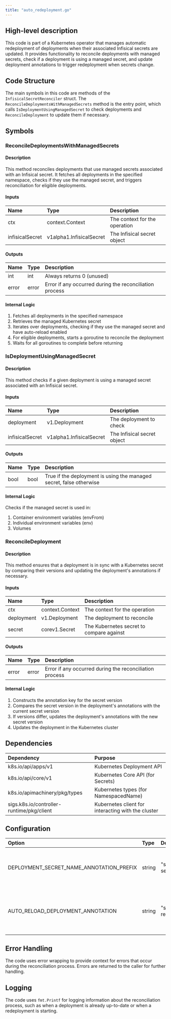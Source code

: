 ```yaml
---
title: "auto_redeployment.go"
---
```


## High-level description
This code is part of a Kubernetes operator that manages automatic redeployment of deployments when their associated Infisical secrets are updated. It provides functionality to reconcile deployments with managed secrets, check if a deployment is using a managed secret, and update deployment annotations to trigger redeployment when secrets change.

## Code Structure
The main symbols in this code are methods of the `InfisicalSecretReconciler` struct. The `ReconcileDeploymentsWithManagedSecrets` method is the entry point, which calls `IsDeploymentUsingManagedSecret` to check deployments and `ReconcileDeployment` to update them if necessary.

## Symbols

### ReconcileDeploymentsWithManagedSecrets
#### Description
This method reconciles deployments that use managed secrets associated with an Infisical secret. It fetches all deployments in the specified namespace, checks if they use the managed secret, and triggers reconciliation for eligible deployments.

#### Inputs
| Name | Type | Description |
|:-----|:-----|:------------|
| ctx | context.Context | The context for the operation |
| infisicalSecret | v1alpha1.InfisicalSecret | The Infisical secret object |

#### Outputs
| Name | Type | Description |
|:-----|:-----|:------------|
| int | int | Always returns 0 (unused) |
| error | error | Error if any occurred during the reconciliation process |

#### Internal Logic
1. Fetches all deployments in the specified namespace
2. Retrieves the managed Kubernetes secret
3. Iterates over deployments, checking if they use the managed secret and have auto-reload enabled
4. For eligible deployments, starts a goroutine to reconcile the deployment
5. Waits for all goroutines to complete before returning

### IsDeploymentUsingManagedSecret
#### Description
This method checks if a given deployment is using a managed secret associated with an Infisical secret.

#### Inputs
| Name | Type | Description |
|:-----|:-----|:------------|
| deployment | v1.Deployment | The deployment to check |
| infisicalSecret | v1alpha1.InfisicalSecret | The Infisical secret object |

#### Outputs
| Name | Type | Description |
|:-----|:-----|:------------|
| bool | bool | True if the deployment is using the managed secret, false otherwise |

#### Internal Logic
Checks if the managed secret is used in:
1. Container environment variables (envFrom)
2. Individual environment variables (env)
3. Volumes

### ReconcileDeployment
#### Description
This method ensures that a deployment is in sync with a Kubernetes secret by comparing their versions and updating the deployment's annotations if necessary.

#### Inputs
| Name | Type | Description |
|:-----|:-----|:------------|
| ctx | context.Context | The context for the operation |
| deployment | v1.Deployment | The deployment to reconcile |
| secret | corev1.Secret | The Kubernetes secret to compare against |

#### Outputs
| Name | Type | Description |
|:-----|:-----|:------------|
| error | error | Error if any occurred during the reconciliation process |

#### Internal Logic
1. Constructs the annotation key for the secret version
2. Compares the secret version in the deployment's annotations with the current secret version
3. If versions differ, updates the deployment's annotations with the new secret version
4. Updates the deployment in the Kubernetes cluster

## Dependencies
| Dependency | Purpose |
|:-----------|:--------|
| k8s.io/api/apps/v1 | Kubernetes Deployment API |
| k8s.io/api/core/v1 | Kubernetes Core API (for Secrets) |
| k8s.io/apimachinery/pkg/types | Kubernetes types (for NamespacedName) |
| sigs.k8s.io/controller-runtime/pkg/client | Kubernetes client for interacting with the cluster |

## Configuration
| Option | Type | Default | Description |
|:-------|:-----|:--------|:------------|
| DEPLOYMENT_SECRET_NAME_ANNOTATION_PREFIX | string | "secrets.infisical.com/managed-secret" | Prefix for the annotation key used to store secret versions |
| AUTO_RELOAD_DEPLOYMENT_ANNOTATION | string | "secrets.infisical.com/auto-reload" | Annotation key to enable auto-reloading for a deployment |

## Error Handling
The code uses error wrapping to provide context for errors that occur during the reconciliation process. Errors are returned to the caller for further handling.

## Logging
The code uses `fmt.Printf` for logging information about the reconciliation process, such as when a deployment is already up-to-date or when a redeployment is starting.